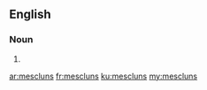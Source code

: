 ==English==

===Noun===
{{head|en|plural}}

# {{plural of|mesclun|lang=en}}

[[ar:mescluns]]
[[fr:mescluns]]
[[ku:mescluns]]
[[my:mescluns]]